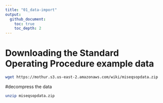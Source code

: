 ```yaml
---
title: "01_data-import"
output:
  github_document:
    toc: true
    toc_depth: 2
---
```


# Downloading the Standard Operating Procedure example data

```bash

wget https://mothur.s3.us-east-2.amazonaws.com/wiki/miseqsopdata.zip

```

#decompress the data

```bash

unzip miseqsopdata.zip

```
